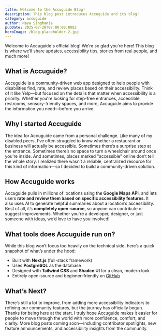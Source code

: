 ```yaml
---
title: Welcome to the Accuguide Blog!
description: This blog post introduces Accuguide and its blog!
category: accuguide
author: Naya Singhania
pubDate: 2025-07-20T07:00:00.000Z
heroImage: /blog-placeholder-2.jpg
---
```


Welcome to Accuguide's official blog! We're so glad you're here!
This blog is where we'll share updates, accessibility tips, stories from real people, and much more!

## What is Accuguide?

Accuguide is a community-driven web app designed to help people with disabilities find, rate, and review places based on their accessibility. Think of it like Yelp—but focused on the details that matter when accessibility is a priority. Whether you're looking for step-free entrances, accessible restrooms, sensory-friendly spaces, and more, Accuguide aims to provide the information you need—before you arrive.

## Why I started Accuguide

The idea for Accuguide came from a personal challenge. Like many of my disabled peers, I’ve often struggled to know whether a restaurant or business will actually be accessible. Sometimes there’s a surprise step at the entrance. Sometimes there’s no space to turn a wheelchair around once you're inside. And sometimes, places marked "accessible" online don’t tell the whole story. I realized there wasn’t a reliable, centralized resource for this kind of information—so I decided to build a community-driven solution.

## How Accuguide works

Accuguide pulls in millions of locations using the **Google Maps API**, and lets users **rate and review them based on specific accessibility features**. It also uses AI to generate helpful summaries about a location’s accessibility. Best of all, it’s **completely open-source**, so anyone can contribute or suggest improvements. Whether you're a developer, designer, or just someone with ideas, we’d love to have you involved!

## What tools does Accuguide run on?

While this blog won’t focus too heavily on the technical side, here’s a quick snapshot of what’s under the hood:

* Built with **Next.js** (full-stack framework)
* Uses **PostgreSQL** as the database
* Designed with **Tailwind CSS** and **Shadcn UI** for a clean, modern look
* Entirely open-source and beginner-friendly on [GitHub](https://github.com/accuguide/accuguide)

## What’s Next?

There’s still a lot to improve, from adding more accessibility indicators to refining our community features, but the journey has officially begun.
Thanks for being here at the start. I truly hope Accuguide makes it easier for people to move through the world with more confidence, comfort, and clarity.
More blog posts coming soon—including contributor spotlights, new feature announcements, and accessibility insights from the community.
